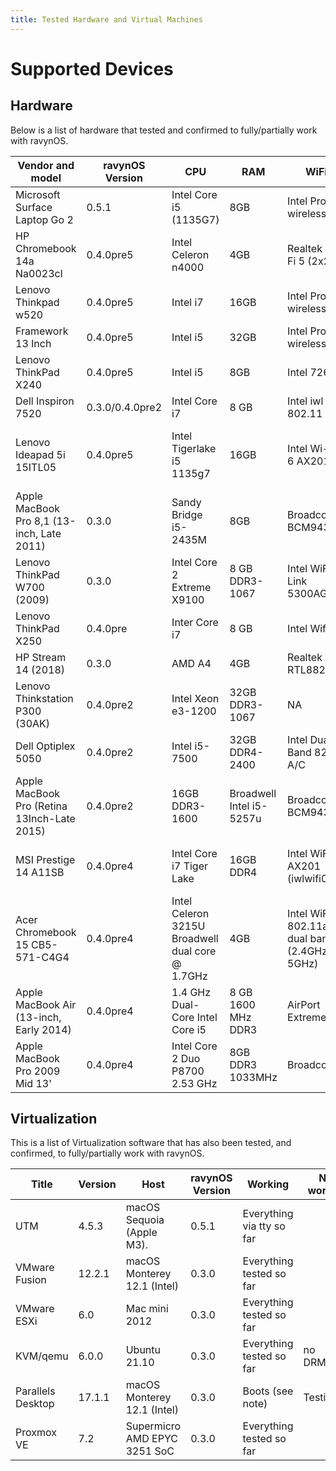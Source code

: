 ```yaml
---
title: Tested Hardware and Virtual Machines
---
```


# Supported Devices

## Hardware

Below is a list of hardware that tested and confirmed to fully/partially work with ravynOS.

| Vendor and model                            | ravynOS Version | CPU                                              | RAM                      | WiFi                                         | Video                                         |
|---------------------------------------------|-----------------|--------------------------------------------------|--------------------------|----------------------------------------------|-----------------------------------------------|
| Microsoft Surface Laptop Go 2               | 0.5.1           | Intel Core i5 (1135G7)                           | 8GB                      | Intel Pro wireless                           | Intel Iris Xe Graphics                        |
| HP Chromebook 14a Na0023cl                  | 0.4.0pre5       | Intel Celeron n4000                              | 4GB                      | Realtek Wi-Fi 5 (2x2)                        | Intel UHD Graphics 600                        |
| Lenovo Thinkpad w520                        | 0.4.0pre5       | Intel i7                                         | 16GB                     | Intel Pro wireless                           | Intel HD3000 Graphics                         |
| Framework 13 Inch                           | 0.4.0pre5       | Intel i5                                         | 32GB                     | Intel Pro wireless                           | Intel Iris Xe Graphics                        |
| Lenovo ThinkPad X240                        | 0.4.0pre5       | Intel i5                                         | 8GB                      | Intel 7260                                   | HD4400                                        |
| Dell Inspiron 7520                          | 0.3.0/0.4.0pre2 | Intel Core i7                                    | 8 GB                     | Intel iwl 802.11 N                           | Switchable Intel/Radeon                       |
| Lenovo Ideapad 5i 15ITL05                   | 0.4.0pre5       | Intel Tigerlake i5 1135g7                        | 16GB                     | Intel Wi-Fi 6 AX201                          | Switchable Intel Iris Xe Graphics 80EU/ MX450 |
| Apple MacBook Pro 8,1 (13-inch, Late 2011)  | 0.3.0           | Sandy Bridge i5-2435M                            | 8GB                      | Broadcom BCM9433                             | Intel HD Graphics 3000                        |
| Lenovo ThinkPad W700 (2009)                 | 0.3.0           | Intel Core 2 Extreme X9100                       | 8 GB DDR3-1067           | Intel WiFi Link 5300AGN                      | NVIDIA Quadro FX 3700M                        |
| Lenovo ThinkPad X250                        | 0.4.0pre        | Inter Core i7                                    | 8 GB                     | Intel Wifi                                   | Intel HD Graphics 5500                        |
| HP Stream 14 (2018)                         | 0.3.0           | AMD A4                                           | 4GB                      | Realtek RTL8822CE                            | AMD Built-In Graphics                         |
| Lenovo Thinkstation P300 (30AK)             | 0.4.0pre2       | Intel Xeon e3-1200                               | 32GB DDR3-1067           | NA                                           | Intel HD Graphics                             |
| Dell Optiplex 5050                          | 0.4.0pre2       | Intel i5-7500                                    | 32GB DDR4-2400           | Intel Dual Band 8265 A/C                     | Intel HD Graphics 630                         |
| Apple MacBook Pro (Retina 13Inch-Late 2015) | 0.4.0pre2       | 16GB DDR3-1600                                   | Broadwell Intel i5-5257u | Broadcom BCM943                              | Intel Iris Graphics 6100                      |
| MSI Prestige 14 A11SB                       | 0.4.0pre4       | Intel Core i7 Tiger Lake                         | 16GB DDR4                | Intel WiFi 6 AX201 (iwlwifi0)                | Intel Iris Xe and NVIDIA GeForce MX450        |
| Acer Chromebook 15 CB5-571-C4G4             | 0.4.0pre4       | Intel Celeron 3215U Broadwell dual core @ 1.7GHz | 4GB                      | Intel WiFi 802.11ac dual band (2.4GHz, 5GHz) | Intel HD graphics, 1920x1080                  |
| Apple MacBook Air (13-inch, Early 2014)     | 0.4.0pre4       | 1.4 GHz Dual-Core Intel Core i5                  | 8 GB 1600 MHz DDR3       | AirPort Extreme                              | Intel HD Graphics 5000, 1536 MB               |
| Apple MacBook Pro 2009 Mid 13'              | 0.4.0pre4       | Intel Core 2 Duo P8700 2.53 GHz                  | 8GB DDR3 1033MHz         | Broadcom                                     | Nvidia 9400M                                  |

## Virtualization

This is a list of Virtualization software that has also been tested, and confirmed, to fully/partially work with ravynOS.

| Title                                       | Version         | Host                                             | ravynOS Version          | Working                                      | Not working                                   |
|---------------------------------------------|-----------------|--------------------------------------------------|--------------------------|----------------------------------------------|-----------------------------------------------|
| UTM                                         | 4.5.3           | macOS Sequoia (Apple M3).                        | 0.5.1                    | Everything via tty so far                    |                                               |
| VMware Fusion                               | 12.2.1          | macOS Monterey 12.1 (Intel)                      | 0.3.0                    | Everything tested so far                     |                                               |
| VMware ESXi                                 | 6.0             | Mac mini 2012                                    | 0.3.0                    | Everything tested so far                     |                                               |
| KVM/qemu                                    | 6.0.0           | Ubuntu 21.10                                     | 0.3.0                    | Everything tested so far                     | no DRM/KMS                                    |
| Parallels Desktop                           | 17.1.1          | macOS Monterey 12.1 (Intel)                      | 0.3.0                    | Boots (see note)                             | Testing…                                      |
| Proxmox VE                                  | 7.2             | Supermicro  AMD EPYC 3251 SoC                    | 0.3.0                    | Everything tested so far                     |                                               |
